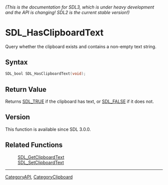 ====== (This is the documentation for SDL3, which is under heavy development and the API is changing! SDL2 is the current stable version!) ======
= SDL_HasClipboardText =

Query whether the clipboard exists and contains a non-empty text string.

== Syntax ==

<syntaxhighlight lang='c'>
SDL_bool SDL_HasClipboardText(void);
</syntaxhighlight>

== Return Value ==

Returns [[SDL_TRUE]] if the clipboard has text, or [[SDL_FALSE]] if it does
not.

== Version ==

This function is available since SDL 3.0.0.

== Related Functions ==

:[[SDL_GetClipboardText]]
:[[SDL_SetClipboardText]]

----
[[CategoryAPI]], [[CategoryClipboard]]


